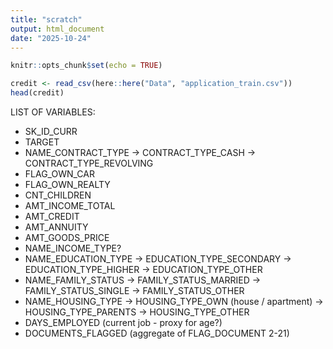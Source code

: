 ```yaml
---
title: "scratch"
output: html_document
date: "2025-10-24"
---
```


```r
knitr::opts_chunk$set(echo = TRUE)
```

```r
credit <- read_csv(here::here("Data", "application_train.csv"))
head(credit)
```

LIST OF VARIABLES:

- SK_ID_CURR
- TARGET
- NAME_CONTRACT_TYPE
  -> CONTRACT_TYPE_CASH
  -> CONTRACT_TYPE_REVOLVING
- FLAG_OWN_CAR
- FLAG_OWN_REALTY
- CNT_CHILDREN
- AMT_INCOME_TOTAL
- AMT_CREDIT
- AMT_ANNUITY
- AMT_GOODS_PRICE
- NAME_INCOME_TYPE? 
- NAME_EDUCATION_TYPE
  -> EDUCATION_TYPE_SECONDARY
  -> EDUCATION_TYPE_HIGHER
  -> EDUCATION_TYPE_OTHER
- NAME_FAMILY_STATUS
  -> FAMILY_STATUS_MARRIED
  -> FAMILY_STATUS_SINGLE
  -> FAMILY_STATUS_OTHER
- NAME_HOUSING_TYPE
  -> HOUSING_TYPE_OWN (house / apartment)
  -> HOUSING_TYPE_PARENTS
  -> HOUSING_TYPE_OTHER
- DAYS_EMPLOYED (current job - proxy for age?)
- DOCUMENTS_FLAGGED (aggregate of FLAG_DOCUMENT 2-21)


